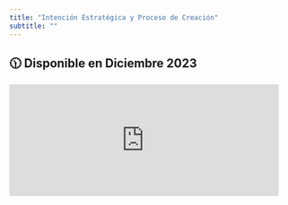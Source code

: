 ```yaml
---
title: "Intención Estratégica y Proceso de Creación"
subtitle: ""
---
```



::: {.callout-note}
# 🕦 Disponible en Diciembre 2023
:::

<iframe src="https://giphy.com/embed/0U7bWQK9s75PjRKcHz" width="480" height="200" frameBorder="0" class="giphy-embed" allowFullScreen></iframe><p></p>
